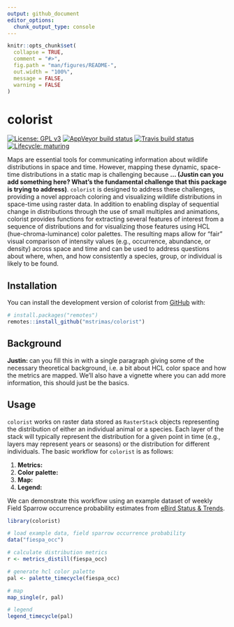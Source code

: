 ```yaml
---
output: github_document
editor_options: 
  chunk_output_type: console
---
```


```r
knitr::opts_chunk$set(
  collapse = TRUE,
  comment = "#>",
  fig.path = "man/figures/README-",
  out.width = "100%",
  message = FALSE,
  warning = FALSE
)
```

# colorist

<!-- badges: start -->
[![License: GPL v3](https://img.shields.io/badge/License-GPL%20v3-blue.svg)](http://www.gnu.org/licenses/gpl-3.0)
[![AppVeyor build status](https://ci.appveyor.com/api/projects/status/github/mstrimas/colorist?branch=master&svg=true)](https://ci.appveyor.com/project/mstrimas/colorist)
[![Travis build status](https://travis-ci.org/mstrimas/colorist.svg?branch=master)](https://travis-ci.org/mstrimas/colorist)
[![Lifecycle: maturing](https://img.shields.io/badge/lifecycle-maturing-blue.svg)](https://www.tidyverse.org/lifecycle/#maturing)
<!-- badges: end -->

Maps are essential tools for communicating information about wildlife distributions in space and time. However, mapping these dynamic, space-time distributions in a static map is challenging because **... (Justin can you add something here? What's the fundamental challenge that this package is trying to address)**. `colorist` is designed to address these challenges, providing a novel approach coloring and visualizing wildlife distributions in space-time using raster data. In addition to enabling display of sequential change in distributions through the use of small multiples and animations, colorist provides functions for extracting several features of interest from a sequence of distributions and for visualizing those features using HCL (hue-chroma-luminance) color palettes. The resulting maps allow for "fair" visual comparison of intensity values (e.g., occurrence, abundance, or density) across space and time and can be used to address questions about where, when, and how consistently a species, group, or individual is likely to be found.

## Installation

You can install the development version of colorist from [GitHub](https://github.com/mstrimas/colorist) with:

```r
# install.packages("remotes")
remotes::install_github("mstrimas/colorist")
```

## Background

**Justin: ** can you fill this in with a single paragraph giving some of the necessary theoretical background, i.e. a bit about HCL color space and how the metrics are mapped. We'll also have a vignette where you can add more information, this should just be the basics.

## Usage

`colorist` works on raster data stored as `RasterStack` objects representing the distribution of either an individual animal or a species. Each layer of the stack will typically represent the distribution for a given point in time (e.g., layers may represent years or seasons) or the distribution for different individuals. The basic workflow for `colorist` is as follows:

1. **Metrics:** 
2. **Color palette:**
3. **Map:**
4. **Legend:**

We can demonstrate this workflow using an example dataset of weekly Field Sparrow occurrence probability estimates from [eBird Status & Trends](https://ebird.org/science/status-and-trends).

```r
library(colorist)

# load example data, field sparrow occurrence probability
data("fiespa_occ")

# calculate distribution metrics
r <- metrics_distill(fiespa_occ)

# generate hcl color palette
pal <- palette_timecycle(fiespa_occ)

# map
map_single(r, pal)

# legend
legend_timecycle(pal)
```
